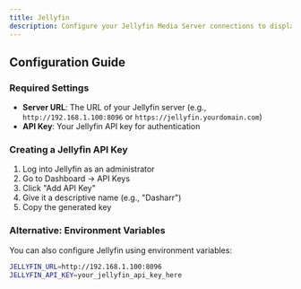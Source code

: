 ```yaml
---
title: Jellyfin
description: Configure your Jellyfin Media Server connections to display media information on the dashboard
---
```


<MultiServiceConfig serviceType="jellyfin" serviceName="Jellyfin" />

## Configuration Guide

### Required Settings

- **Server URL**: The URL of your Jellyfin server (e.g., `http://192.168.1.100:8096` or `https://jellyfin.yourdomain.com`)
- **API Key**: Your Jellyfin API key for authentication

### Creating a Jellyfin API Key

1. Log into Jellyfin as an administrator
2. Go to Dashboard → API Keys
3. Click "Add API Key"
4. Give it a descriptive name (e.g., "Dasharr")
5. Copy the generated key

### Alternative: Environment Variables

You can also configure Jellyfin using environment variables:

```bash
JELLYFIN_URL=http://192.168.1.100:8096
JELLYFIN_API_KEY=your_jellyfin_api_key_here
```